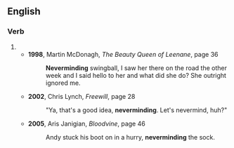 ==English==

===Verb===
{{head|en|present participle}}

# {{present participle of|nevermind|lang=en|nocat=1}}
#* '''1998''', Martin McDonagh, ''The Beauty Queen of Leenane'', page 36
#*: '''Neverminding''' swingball, I saw her there on the road the other week and I said hello to her and what did she do? She outright ignored me.
#* '''2002''', Chris Lynch, ''Freewill'', page 28
#*: "Ya, that's a good idea, '''neverminding'''. Let's nevermind, huh?"
#* '''2005''', Aris Janigian, ''Bloodvine'', page 46
#*: Andy stuck his boot on in a hurry, '''neverminding''' the sock.